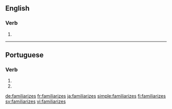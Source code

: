 ==English==

===Verb===
{{head|en|verb form}}

# {{en-third-person singular of|familiarize}}

----

==Portuguese==

===Verb===
{{pt-verb-form}}

# {{inflection of|familiarizar||2|s|pres|subj|lang=pt}}
# {{inflection of|familiarizar||2|s|negative|impr|lang=pt}}

[[de:familiarizes]]
[[fr:familiarizes]]
[[ja:familiarizes]]
[[simple:familiarizes]]
[[fi:familiarizes]]
[[sv:familiarizes]]
[[vi:familiarizes]]